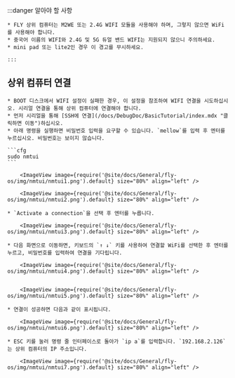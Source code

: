 :::danger 알아야 할 사항

    * FLY 상위 컴퓨터는 M2WE 또는 2.4G WIFI 모듈을 사용해야 하며, 그렇지 않으면 WiFi를 사용해야 합니다.
    * 중국어 이름의 WIFI와 2.4G 및 5G 듀얼 밴드 WIFI는 지원되지 않으니 주의하세요.
    * mini pad 또는 lite2인 경우 이 경고를 무시하세요.

    :::

## 상위 컴퓨터 연결

    * BOOT 디스크에서 WIFI 설정이 실패한 경우, 이 설정을 참조하여 WIFI 연결을 시도하십시오. 시리얼 연결을 통해 상위 컴퓨터에 연결해야 합니다.
    * 먼저 시리얼을 통해 [SSH에 연결](/docs/DebugDoc/BasicTutorial/index.mdx "클릭하면 이동")하십시오.
    * 아래 명령을 실행하면 비밀번호 입력을 요구할 수 있습니다. `mellow`를 입력 후 엔터를 누르십시오. 비밀번호는 보이지 않습니다.

    ```cfg
    sudo nmtui
    ```

        <ImageView image={require('@site/docs/General/fly-os/img/nmtui/nmtui1.png').default} size="80%" align="left" />

        <ImageView image={require('@site/docs/General/fly-os/img/nmtui/nmtui2.png').default} size="80%" align="left" />

    * `Activate a connection`을 선택 후 엔터를 누릅니다.

        <ImageView image={require('@site/docs/General/fly-os/img/nmtui/nmtui3.png').default} size="80%" align="left" />

    * 다음 화면으로 이동하면, 키보드의 `↑ ↓` 키를 사용하여 연결할 WiFi를 선택한 후 엔터를 누르고, 비밀번호를 입력하여 연결을 기다립니다.

        <ImageView image={require('@site/docs/General/fly-os/img/nmtui/nmtui4.png').default} size="80%" align="left" />


        <ImageView image={require('@site/docs/General/fly-os/img/nmtui/nmtui5.png').default} size="80%" align="left" />

    * 연결이 성공하면 다음과 같이 표시됩니다.

        <ImageView image={require('@site/docs/General/fly-os/img/nmtui/nmtui6.png').default} size="80%" align="left" />

    * ESC 키를 눌러 명령 줄 인터페이스로 돌아가 `ip a`를 입력합니다. `192.168.2.126`는 상위 컴퓨터의 IP 주소입니다.

        <ImageView image={require('@site/docs/General/fly-os/img/nmtui/nmtui7.png').default} size="80%" align="left" />
